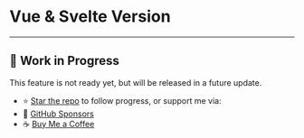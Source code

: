 # Vue & Svelte Version

---

## 🚧 Work in Progress

This feature is not ready yet, but will be released in a future update.

- ⭐ [Star the repo](https://github.com/raihan-ramadhan/tiptap-extension-twemoji) to follow progress, or support me via:
- 💖 [GitHub Sponsors](https://github.com/sponsors/raihan-ramadhan/)
- ☕ [Buy Me a Coffee](https://ko-fi.com/raihancodes)
